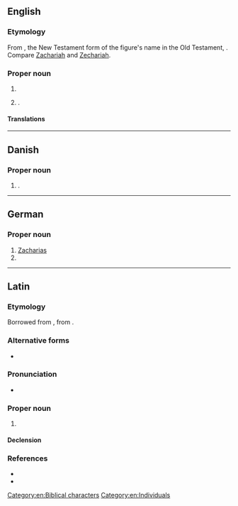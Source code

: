 {{also|Zachariáš}}
==English==

===Etymology===
From {{etyl|grc|en}} {{m|grc|Ζαχαρίας}}, the New Testament form of the figure's name in the Old Testament, {{etyl|he|en}} {{m|he|זְכַרְיָה||tr=Zəḵaryā|Yahweh has remembered}}. Compare [[Zachariah]] and [[Zechariah]].

===Proper noun===
{{en-proper noun}}

# {{alternative form of|en|Zechariah}}
# {{given name|en|male|from=Hebrew}}.

====Translations====
{{trans-see|Zechariah}}

{{trans-see|male given name|Zachary}}

[[Category:en:Biblical characters]]
[[Category:en:Individuals]]

----

==Danish==

===Proper noun===
{{head|da|proper noun}}

# {{given name|da|male|var=Zakarias}}.

----

==German==

===Proper noun===
{{head|de|proper noun|g=m}}

# [[#English|Zacharias]] {{qualifier|biblical character}}
# {{given name|de|male}}

{{C|de|Biblical characters|Individuals}}

----

==Latin==

===Etymology===
Borrowed from {{bor|la|grc|Ζαχαρίᾱς}}, from {{der|la|he|זְכַרְיָה|tr=Zəḵaryā́}}.

===Alternative forms===
* {{l|la|Zacchariās}} {{qualifier|Vulgate spelling}}

===Pronunciation===
* {{la-IPA|Zachariās|eccl=1}}

===Proper noun===
{{la-proper noun|Zachariās<1>}}

# {{l|en|Zechariah}}

====Declension====
{{la-ndecl|Zachariās<1>}}

===References===
* {{R:L&S}}
* {{R:Gaffiot}}

{{topics|la|Biblical characters}}